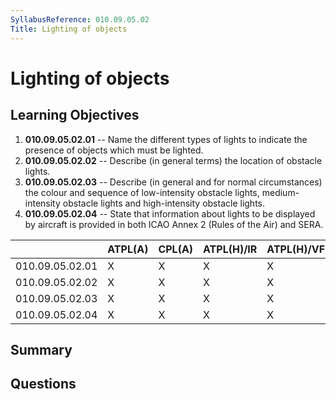 ```yaml
---
SyllabusReference: 010.09.05.02
Title: Lighting of objects
---
```


# Lighting of objects

## Learning Objectives

1.  **010.09.05.02.01** -- Name the different types of lights to indicate the
    presence of objects which must be lighted.
2.  **010.09.05.02.02** -- Describe (in general terms) the location of obstacle
    lights.
3.  **010.09.05.02.03** -- Describe (in general and for normal circumstances) the
    colour and sequence of low-intensity obstacle lights, medium-intensity
    obstacle lights and high-intensity obstacle lights.
4.  **010.09.05.02.04** -- State that information about lights to be displayed by
    aircraft is provided in both ICAO Annex 2 (Rules of the Air) and SERA.

|                 | ATPL(A) | CPL(A) | ATPL(H)/IR | ATPL(H)/VFR | CPL(H) | IR | CBIR(A) |
| --------------- | ------- | ------ | ---------- | ----------- | ------ | -- | ------- |
| 010.09.05.02.01 | X       | X      | X          | X           | X      | X  |         |
| 010.09.05.02.02 | X       | X      | X          | X           | X      | X  |         |
| 010.09.05.02.03 | X       | X      | X          | X           | X      | X  |         |
| 010.09.05.02.04 | X       | X      | X          | X           | X      | X  |         |

## Summary

## Questions
